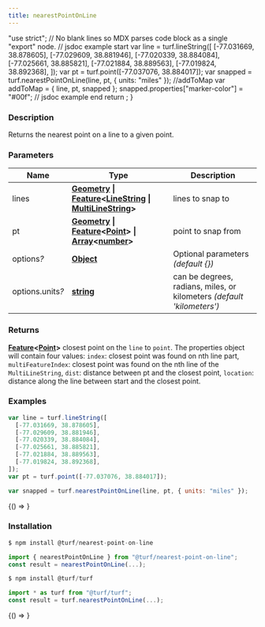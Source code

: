 ```yaml
---
title: nearestPointOnLine
---
```



  "use strict";
  // No blank lines so MDX parses code block as a single "export" node.
  // jsdoc example start
  var line = turf.lineString([
    [-77.031669, 38.878605],
    [-77.029609, 38.881946],
    [-77.020339, 38.884084],
    [-77.025661, 38.885821],
    [-77.021884, 38.889563],
    [-77.019824, 38.892368],
  ]);
  var pt = turf.point([-77.037076, 38.884017]);
  var snapped = turf.nearestPointOnLine(line, pt, { units: "miles" });
  //addToMap
  var addToMap = { line, pt, snapped };
  snapped.properties["marker-color"] = "#00f";
  // jsdoc example end
  return <ExampleMap addToMap={addToMap} />;
}

### Description

Returns the nearest point on a line to a given point.

### Parameters

| Name                  | Type                                                                                                                                                                                                                                                                                                                                                                                                    | Description                                                            |
| --------------------- | ------------------------------------------------------------------------------------------------------------------------------------------------------------------------------------------------------------------------------------------------------------------------------------------------------------------------------------------------------------------------------------------------------- | ---------------------------------------------------------------------- |
| lines                 | **[Geometry](https://tools.ietf.org/html/rfc7946#section-3.1) &#124; [Feature](https://tools.ietf.org/html/rfc7946#section-3.2)&lt;[LineString](https://tools.ietf.org/html/rfc7946#section-3.1.4) &#124; [MultiLineString](https://tools.ietf.org/html/rfc7946#section-3.1.5)&gt;**                                                                                                                    | lines to snap to                                                       |
| pt                    | **[Geometry](https://tools.ietf.org/html/rfc7946#section-3.1) &#124; [Feature](https://tools.ietf.org/html/rfc7946#section-3.2)&lt;[Point](https://tools.ietf.org/html/rfc7946#section-3.1.2)&gt; &#124; [Array](https://developer.mozilla.org/docs/Web/JavaScript/Reference/Global_Objects/Array)&lt;[number](https://developer.mozilla.org/docs/Web/JavaScript/Reference/Global_Objects/Number)&gt;** | point to snap from                                                     |
| options<i>?</i>       | **[Object](https://developer.mozilla.org/docs/Web/JavaScript/Reference/Global_Objects/Object)**                                                                                                                                                                                                                                                                                                         | Optional parameters _(default &#123;&#125;)_                           |
| options.units<i>?</i> | **[string](https://developer.mozilla.org/docs/Web/JavaScript/Reference/Global_Objects/String)**                                                                                                                                                                                                                                                                                                         | can be degrees, radians, miles, or kilometers _(default 'kilometers')_ |

### Returns

**[Feature](https://tools.ietf.org/html/rfc7946#section-3.2)&lt;[Point](https://tools.ietf.org/html/rfc7946#section-3.1.2)&gt;** closest point on the `line` to `point`. The properties object will contain four values: `index`: closest point was found on nth line part, `multiFeatureIndex`: closest point was found on the nth line of the `MultiLineString`, `dist`: distance between pt and the closest point, `location`: distance along the line between start and the closest point.

### Examples

```javascript
var line = turf.lineString([
  [-77.031669, 38.878605],
  [-77.029609, 38.881946],
  [-77.020339, 38.884084],
  [-77.025661, 38.885821],
  [-77.021884, 38.889563],
  [-77.019824, 38.892368],
]);
var pt = turf.point([-77.037076, 38.884017]);

var snapped = turf.nearestPointOnLine(line, pt, { units: "miles" });
```

<BrowserOnly>{() => <Map0 />}</BrowserOnly>

### Installation

```javascript
$ npm install @turf/nearest-point-on-line

import { nearestPointOnLine } from "@turf/nearest-point-on-line";
const result = nearestPointOnLine(...);
```

```javascript
$ npm install @turf/turf

import * as turf from "@turf/turf";
const result = turf.nearestPointOnLine(...);
```

<!-- Expose turf as global var for experimenting in the browser console -->

<BrowserOnly>{() => <WindowTurfGlobal turf={turf} />}</BrowserOnly>
